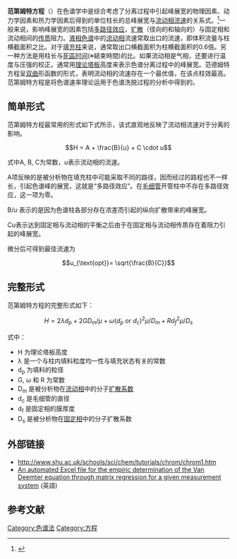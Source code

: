 {{NoteTA|G1=Science}}
'''范第姆特方程'''（{{lang-en|Van Deemter equation}}）在色谱学中是综合考虑了分离过程中引起峰展宽的物理因素、动力学因素和热力学因素后得到的单位柱长的总峰展宽与[[流动相|流动相]][[流速|流速]]的关系式。<ref>{{cite journal | doi = 10.1016/0009-2509(56)80003-1 | author = van Deemter JJ, Zuiderweg FJ and Klinkenberg A | year = 1956 | title = Longitudinal diffusion and resistance to mass transfer as causes of non ideality in chromatography | journal = [[Chem._Eng._Sc.|Chem. Eng. Sc.]] | volume = 5 | pages = 271–289}}</ref>一般来说，影响峰展宽的因素包括[[多路径效应|多路径效应]]，[[扩散|扩散]]（径向的和轴向的）与固定相和流动相间的[[传质|传质]]阻力。[[液相色谱|液相色谱]]中的[[流动相|流动相]]流速常取出口的流速，即体积流量与柱横截面积之比。对于[[填充柱|填充柱]]来说，通常取出口横截面积为柱横截面积的0.6倍。另一种方法是用柱长与[[死區时间|死區时间]](※結束時間)的比。如果流动相是气相，还要进行温度与压强的校正。通常用[[理论塔板|理论塔板]]高度来表示色谱分离过程中的峰展宽。范德姆特方程呈[[双曲线|双曲]]形函数的形式，表明流动相的流速存在一个最优值，在该点柱效最高。范第姆特方程是将色谱速率理论运用于色谱洗脱过程的分析中得到的。

==简单形式==
范第姆特方程最常用的形式如下式所示，该式直观地反映了流动相流速对于分离的影响。
:<math> H = A + \frac{B}{u} + C \cdot u </math>

式中A, B, C为常数，''u''表示流动相的流速。

A项反映的是被分析物在填充柱中可能采取不同的路径，因而经过的路程也不一样长，引起色谱峰的展宽，这就是“多路径效应”。在[[毛细管柱|毛细管]]开管柱中不存在多路径效应，这一项为零。

B/''u'' 表示的是因为色谱柱各部分存在浓差而引起的纵向扩散带来的峰展宽。

C''u''表示达到固定相与流动相的平衡之后由于在固定相与流动相传质存在着阻力引起的峰展宽。

微分后可得到最佳流速为
:<math> u_{\text{opt}}= \sqrt{\frac{B}{C}} </math>

==完整形式==
范第姆特方程的完整形式如下：

:<math>H = 2\lambda d_p + 2GD_m/\mu + \omega(d_p \mbox{ or } d_c)^2\mu/D_m +Rd_f^2\mu/D_s</math>

式中： 
* H 为理论塔板高度
* λ 是一个与柱内填料粒度均一性与填充状态有关的常数
* d<sub>p</sub> 为填料的粒径
* G, ω 和 R 为常数
* D<sub>m</sub> 是被分析物在[[流动相|流动相]]中的分子[[扩散系数|扩散系数]]
* d<sub>c</sub> 是毛细管的直径
* d<sub>f</sub> 是固定相的膜厚度
* D<sub>s</sub> 是被分析物在[[固定相|固定相]]中的分子扩散系数

==外部链接==
*http://www.shu.ac.uk/schools/sci/chem/tutorials/chrom/chrom1.htm
* [http://boojakascha.ch/index.php?page=laborratte_en An automated Excel file for the empiric determination of the Van Deemter equation through matrix regression for a given measurement system] (英語)

==参考文献==
<references/>

{{色谱法}}
[[Category:色谱法|Category:色谱法]]
[[Category:方程|Category:方程]]